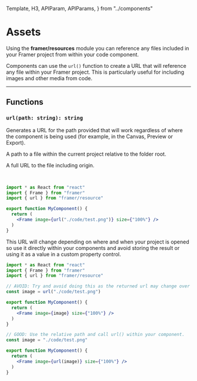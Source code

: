 <!-- 👋 Editing this file? Need help? → https://github.com/framer/api-docs/blob/master/CONTRIBUTING.md -->

  Template,
  H3,
  APIParam,
  APIParams,
} from "../components"


# Assets

<span className="lead">
  Using the <strong>framer/resources</strong> module you can
  reference any files included in your Framer project from
  within your code component.
</span>

Components can use the `url()` function to create a URL that will reference any
file within your Framer project. This is particularly useful for including
images and other media from code.

---

## Functions

<div class="framer-api framer-function">

<H3 id="url"><code class="language-typescript">url(path: string): string</code></H3>

</div>
<div>

Generates a URL for the path provided that will work regardless of where
the component is being used (for example, in the Canvas, Preview or Export).

<APIParams>
  <APIParam name="path" type="string">
    <p>
      A path to a file within the current project relative
      to the folder root.
    </p>
  </APIParam>
  <APIParam name="returns" type="string">
    <p>
      A full URL to the file including origin.
    </p>
  </APIParam>
</APIParams>
<br/>
</div>

```jsx highlight(3,7)
import * as React from "react"
import { Frame } from "framer"
import { url } from "framer/resource"

export function MyComponent() {
  return (
    <Frame image={url("./code/test.png")} size={"100%"} />
  )
}
```

This URL will change depending on where and when your project is opened so
use it directly within your components and avoid storing the result or
using it as a value in a custom property control.

```jsx highlight(5-6,10,14-15,19)
import * as React from "react"
import { Frame } from "framer"
import { url } from "framer/resource"

// AVOID: Try and avoid doing this as the returned url may change over time.
const image = url("./code/test.png")

export function MyComponent() {
  return (
    <Frame image={image} size={"100%"} />
  )
}

// GOOD: Use the relative path and call url() within your component.
const image = "./code/test.png"

export function MyComponent() {
  return (
    <Frame image={url(image)} size={"100%"} />
  )
}
```
